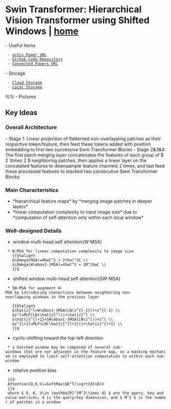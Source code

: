 = Swin Transformer: Hierarchical Vision Transformer using Shifted Windows | [[/index|home]] =

- Useful Items
  - [[https://arxiv.org/abs/2103.14030|arXiv Paper URL]]
  - [[https://github.com/microsoft/Swin-Transformer|Github Code Repository]]
  - [[https://www.connectedpapers.com/main/c8b25fab5608c3e033d34b4483ec47e68ba109b7/Swin-Transformer%3A-Hierarchical-Vision-Transformer-using-Shifted-Windows/graph|Connected Papers URL]]
 
- Storage
  - [[http://cdn.emm.ink/papers/CV/transformer/Liu%20et%20al.%20-%202021%20-%20Swin%20Transformer%20Hierarchical%20Vision%20Transformer%20.pdf|Cloud Storage]]
  - [[file:/Volumes/Mac OS X Data/Zotero/storage/9UI8KNFB/Liu et al. - 2021 - Swin Transformer Hierarchical Vision Transformer .pdf|Local Storage]]

%% - Pictures
 
== Key Ideas ==
 
=== Overall Architecture ===
{{http:cdn.emm.ink/pics/Swin3.png|The architecture of Swin Transformer|style="height:280px;width:680px;"}}
{{http:cdn.emm.ink/pics/Swin5.png|Detailed architecture specifications|style="height:280px;width:680px;"}}
- Stage 1: Linear projection of flatterned non-overlapping patches as their respective token/feature, then feed these tokens added with position embedding to first two successive Swin Transformer Blocks
- Stage 2&3&4: The first patch merging layer concatenates the features of each group of $ 2 \times 2 $ neighboring patches, then applies a linear layer on the concatated features to downsample feature channels 2 times, and last feed these processed features to stacked two consecutive Swin Transformer Blocks
 
=== Main Characteristics ===
{{http:cdn.emm.ink/pics/Swin10.png|Swin Transformer characteristics vs ViT|style="height:200px;width:400px;margin-left:500px;"}}
* *hierarchical feature maps* by *merging image patches in deeper layers*
* *linear computation complexity to input image size* due to *computation of self-attention only within each local window*
   
=== Well-designed Details ===
* window multi-head self attention(W-MSA)
  * W-MSA for linear computation complexity to image size
    {{$%align%
    &\Omega(MSA)=4hwC^2 + 2(hw)^2C \\
    &\Omega(W\mbox{-}MSA)=4hwC^2 + 2M^2hwC \\
    }}$
 
* shifted window multi-head self attention(SW-MSA)
  * SW-MSA for augement W-MSA by introducing connections between neighboring non-overlapping windows in the previous layer
{{http:cdn.emm.ink/pics/Swin9.png|Shifted windows approach|style="height:200px;margin-left:450px;"}}  
    {{$%align%
    &\hat{z}^l=W\mbox{-}MSA(LN(z^{l-1}))+z^{l-1} \\
    &z^l=MLP(LN(\hat{z}^l))+\hat{z}^l \\
    &\hat{z}^{l+1}=SW\mbox{-}MSA(LN(z^l))+z^l \\
    &z^{l+1}=MLP(LN(\hat{z}^{l+1}))+\hat{z}^{l+1} \\
    }}$
 
* cyclic-shifting toward the top-left direction
  * a batched window may be composed of several sub-windows that are not adjacent in the feature map, so a masking mechanism is employed to limit self-attention computation to within each sub-window
{{http:cdn.emm.ink/pics/Swin8.png|Cycylic shift for efficient batch computation|style="height:200px;margin-left:350px;"}}
 
* relative position bias
  {{$
  Attention(Q,K,V)=SoftMax(QK^T/\sqrt{d}+B)V
  }}$
  where $ Q, K, V\in \mathbb{R}^{M^2\times d} $ are the query, key and value matrices; d is the query/key dimension, and $ M^2 $ is the number of patches in a window

